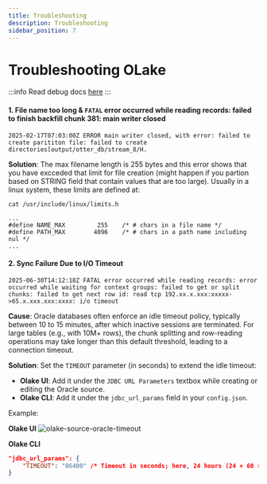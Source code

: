 ```yaml
---
title: Troubleshooting
description: Troubleshooting
sidebar_position: 7
---
```


# Troubleshooting OLake

:::info
Read debug docs [here](../../community/contributing#debugging-olake)
:::

#### 1. File name too long & `FATAL` error occurred while reading records: failed to finish backfill chunk 381: main writer closed

```logs
2025-02-17T07:03:00Z ERROR main writer closed, with error: failed to create parititon file: failed to create directories[output/otter_db/stream_8/H.
```

**Solution**: The max filename length is 255 bytes and this error shows that you have excceded that limit for file creation (might happen if you partion based on STRING field that contain values that are too large). Usually in a linux system, these limits are defined at:

```text
cat /usr/include/linux/limits.h

...
#define NAME_MAX         255    /* # chars in a file name */
#define PATH_MAX        4096    /* # chars in a path name including nul */
...
```

#### 2. Sync Failure Due to I/O Timeout

```logs
2025-06-30T14:12:18Z FATAL error occurred while reading records: error occurred while waiting for context groups: failed to get or split chunks: failed to get next row id: read tcp 192.xx.x.xxx:xxxxx->65.x.xxx.xxx:xxxx: i/o timeout
```
**Cause**: Oracle databases often enforce an idle timeout policy, typically between 10 to 15 minutes, after which inactive sessions are terminated. For large tables (e.g., with 10M+ rows), the chunk splitting and row-reading operations may take longer than this default threshold, leading to a connection timeout.

**Solution**: Set the `TIMEOUT` parameter (in seconds) to extend the idle timeout:

- **Olake UI**: Add it under the `JDBC URL Parameters` textbox while creating or editing the Oracle source.
- **Olake CLI**: Add it under the `jdbc_url_params` field in your `config.json`.

Example:

**Olake UI**
![olake-source-oracle-timeout](/img/docs/sources/olake-source-oracle-timeout.png)

**Olake CLI**
```json
"jdbc_url_params": {
    "TIMEOUT": "86400" /* Timeout in seconds; here, 24 hours (24 × 60 × 60) */
}
```